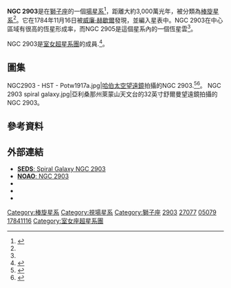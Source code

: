 {{noteTA
|G1=Astronomy
|1=zh-cn:哈勃空间望远镜; zh-tw:哈伯太空望遠鏡; zh-hk:哈勃太空望遠鏡;
}}
{{Infobox Galaxy
| name = [[NGC天體表|NGC]] 2903
| image = [[File:NGC_2903_GALEX.jpg|300px]]
| image_size = 300px
|caption = [[星系演化探測器|星系演化探測器]]以[[紫外線|紫外線]]拍攝的NGC 2903。
|創建者 = [[星系演化探測器|GALEX]]/[[NASA|NASA]]/[[WikiSky|WikiSky]]。
| epoch = [[J2000|J2000]] 
| type = SB(s)d<ref name="ned">{{cite web
  | title=NASA/IPAC Extragalactic Database
  | work=Results for NGC 2903
  | url=http://nedwww.ipac.caltech.edu/cgi-bin/nph-objsearch?objname=NGC+2903&img_stamp=yes&extend=no
  | accessdate=2006-11-25
  | archive-date=2019-10-18
  | archive-url=https://web.archive.org/web/20191018181825/http://ned.ipac.caltech.edu/cgi-bin/nph-objsearch?objname=NGC+2903&img_stamp=yes&extend=no
  | dead-url=no
  }}</ref>
| ra = {{RA|09|32|10.1}}<ref name="ned" />
| dec = {{DEC|+21|30|03}}<ref name="ned" />
| dist_ly = 30.6 ± 4.6 M[[light-year|ly]]<br/>{{nowrap|(9.4 ± 1.4 M[[秒差距|pc]])}}<ref name=ned-dist>{{cite web
  |title=Distance Results for NGC 0026
  |work=NASA/IPAC Extragalactic Database
  |url=http://nedwww.ipac.caltech.edu/cgi-bin/nDistance?name=NGC+2903
  |accessdate=2010-07-14
  |archive-date=2019-10-18
  |archive-url=https://web.archive.org/web/20191018181825/http://ned.ipac.caltech.edu/cgi-bin/nDistance?name=NGC+2903
  |dead-url=no
  }}</ref>
| z = 556 ± 1 km/[秒|s]]<ref name="ned" />
| appmag_v = 8.8<ref name="ned" />
| size_v = 12′.6 × 6′.0<ref name="ned" />
| size = 100,000 光年（直徑）
| constellation name = [[獅子座|獅子座]]
| names = [[烏普薩拉總目錄|UGC]] 5079,<ref name="ned" /> [[主要星系目錄|PGC]] 27077<ref name="ned" />
}} 

'''NGC 2903'''是在[[獅子座|獅子座]]的一個[[視場星系|場星系]]<ref name=1979A&A....74..235M>{{Cite journal |title= The structure of nearby groups of galaxies - Quantitative membership probabilities |author= Materne, J. |date= April 1979 |journal= Astronomy and Astrophysics |volume= 74 |number= 2 |pages= 235–243 |bibcode= 1979A&A....74..235M }}</ref>，距離大約3,000萬光年，被分類為[[棒旋星系|棒旋星系]]<ref name=ned-dist/>。它在1784年11月16日被[[威廉·赫歇爾|威廉·赫歇爾]]發現，並編入星表中。NGC 2903在中心區域有很高的恆星形成率，而NGC 2905是這個星系內的一個恆星雲<ref name=ned-dist/>。 

NGC 2903是[[室女超星系團|室女超星系團]]的成員.<ref>{{Cite web|url=http://ned.ipac.caltech.edu/level5/Dev2/frames.html|title=Nearby Groups of Galaxies|website=ned.ipac.caltech.edu|access-date=2018-05-03|archive-date=2019-02-27|archive-url=https://web.archive.org/web/20190227015942/http://ned.ipac.caltech.edu/level5/Dev2/frames.html|dead-url=no}}</ref>。

== 圖集 ==
<gallery>
NGC2903 - HST - Potw1917a.jpg|[[哈伯太空望遠鏡|哈伯太空望遠鏡]]拍攝的NGC 2903.<ref>{{cite web |title=Iconic |url=https://www.spacetelescope.org/images/potw1917a/ |website=www.spacetelescope.org |accessdate=29 April 2019 |language=en |archive-date=2020-03-04 |archive-url=https://web.archive.org/web/20200304071611/https://www.spacetelescope.org/images/potw1917a/ |dead-url=no }}</ref><ref name="EA-20190503">{{cite news |author=NASA/Goddard Space Flight Center |title=Hubble spots a stunning spiral galaxy |url=https://www.eurekalert.org/pub_releases/2019-05/nsfc-hsa050319.php |date=3 May 2019 |work=[[EurekAlert!|EurekAlert!]] |accessdate=4 May 2019 |archive-date=2020-08-05 |archive-url=https://web.archive.org/web/20200805074830/https://www.eurekalert.org/pub_releases/2019-05/nsfc-hsa050319.php |dead-url=no }}</ref>。
NGC 2903 spiral galaxy.jpg|亞利桑那州萊蒙山天文台的32英寸舒爾曼望遠鏡拍攝的NGC 2903。
</gallery>

== 參考資料 ==
{{reflist}}

== 外部連結 ==
{{commons category|NGC 2903}}
* [https://web.archive.org/web/19961225182110/http://seds.lpl.arizona.edu/messier/xtra/ngc/n2903.html '''SEDS''': Spiral Galaxy NGC 2903]
* [http://www.noao.edu/outreach/aop/observers/n2903.html '''NOAO''': NGC 2903]{{Wayback|url=http://www.noao.edu/outreach/aop/observers/n2903.html |date=20120811011811 }}
* {{APOD |date=21 March 2001 |title=Barred Spiral Galaxy NGC 2903}}
* {{APOD |date=6 July 2007 |title=Bright Galaxy NGC 2903}}
* {{WikiSky}}


{{Ngc30|state=collapsed}}
{{Sky|09|32|10.1|+|21|30|03|20500000}}

[[Category:棒旋星系|Category:棒旋星系]]
[[Category:視場星系|Category:視場星系]]
[[Category:獅子座|Category:獅子座]]
[[Category:NGC天體|2903]]
[[Category:PGC天體|27077]]
[[Category:UGC天體|05079]]
[[Category:在1784年發現的天體|17841116]]
[[Category:室女座超星系團|Category:室女座超星系團]]

{{galaxy-stub}}